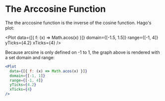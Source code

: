 
<Meta title="Plot/Gallery/Arccosine Function" component={Plot} />

# The Arccosine Function

The the arccosine function is the inverse of the cosine function. Hago's plot:

<Plot
  data={[{ f: (x) => Math.acos(x) }]}
  domain={[-1.5, 1.5]}
  range={[-1, 4]}
  yTicks={4.2}
  xTicks={4}
/>

Because arcsine is only defined on -1 to 1, the graph above is rendered with a set domain and range:

```jsx
<Plot
  data={[{ f: (x) => Math.acos(x) }]}
  domain={[-1, 1]}
  range={[-1, 4]}
  yTicks={4.2}
  xTicks={4}
/>
```
